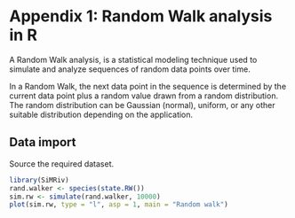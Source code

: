 # Appendix 1: Random Walk analysis in R

A Random Walk analysis, is a statistical modeling technique used to simulate and analyze sequences of random data points over time.

In a Random Walk, the next data point in the sequence is determined by the current data point plus a random value drawn from a random distribution. The random distribution can be Gaussian (normal), uniform, or any other suitable distribution depending on the application.

## Data import

Source the required dataset.

```r
library(SiMRiv)
rand.walker <- species(state.RW())
sim.rw <- simulate(rand.walker, 10000)
plot(sim.rw, type = "l", asp = 1, main = "Random walk")
```
